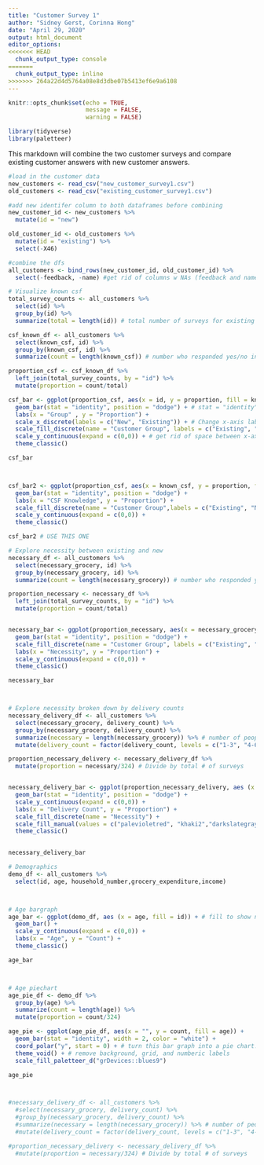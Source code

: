 ```yaml
---
title: "Customer Survey 1"
author: "Sidney Gerst, Corinna Hong"
date: "April 29, 2020"
output: html_document
editor_options: 
<<<<<<< HEAD
  chunk_output_type: console
=======
  chunk_output_type: inline
>>>>>>> 264a22d4d5764a08e8d3dbe07b5413ef6e9a6108
---
```


```r
knitr::opts_chunk$set(echo = TRUE,
                      message = FALSE,
                      warning = FALSE)

library(tidyverse)
library(paletteer)

```

This markdown will combine the two customer surveys and compare existing customer answers with new customer answers. 

```r

#load in the customer data
new_customers <- read_csv("new_customer_survey1.csv")
old_customers <- read_csv("existing_customer_survey1.csv")

#add new identifer column to both dataframes before combining
new_customer_id <- new_customers %>%
  mutate(id = "new")

old_customer_id <- old_customers %>%
  mutate(id = "existing") %>%
  select(-X46)

#combine the dfs
all_customers <- bind_rows(new_customer_id, old_customer_id) %>%
  select(-feedback, -name) #get rid of columns w NAs (feedback and names), we don't care

```

```r

# Visualize known csf
total_survey_counts <- all_customers %>% 
  select(id) %>%
  group_by(id) %>% 
  summarize(total = length(id)) # total number of surveys for existing and new

csf_known_df <- all_customers %>% 
  select(known_csf, id) %>% 
  group_by(known_csf, id) %>% 
  summarize(count = length(known_csf)) # number who responded yes/no in existing and new

proportion_csf <- csf_known_df %>% 
  left_join(total_survey_counts, by = "id") %>% 
  mutate(proportion = count/total)

csf_bar <- ggplot(proportion_csf, aes(x = id, y = proportion, fill = known_csf)) + 
  geom_bar(stat = "identity", position = "dodge") + # stat = "identity" to have bars represent values in the data. Otherwise default is counts in the column
  labs(x = "Group" , y = "Proportion") +
  scale_x_discrete(labels = c("New", "Existing")) + # Change x-axis labels
  scale_fill_discrete(name = "Customer Group", labels = c("Existing", "New")) + # Change legend title and legend labels
  scale_y_continuous(expand = c(0,0)) + # get rid of space between x-axis and plot
  theme_classic()

csf_bar



csf_bar2 <- ggplot(proportion_csf, aes(x = known_csf, y = proportion, fill = id)) + 
  geom_bar(stat = "identity", position = "dodge") +
  labs(x = "CSF Knowledge", y = "Proportion") +
  scale_fill_discrete(name = "Customer Group",labels = c("Existing", "New")) +
  scale_y_continuous(expand = c(0,0)) +
  theme_classic()

csf_bar2 # USE THIS ONE

```

```r

# Explore necessity between existing and new
necessary_df <- all_customers %>% 
  select(necessary_grocery, id) %>% 
  group_by(necessary_grocery, id) %>% 
  summarize(count = length(necessary_grocery)) # number who responded yes/sometimes/no in existing and new

proportion_necessary <- necessary_df %>% 
  left_join(total_survey_counts, by = "id") %>% 
  mutate(proportion = count/total)


necessary_bar <- ggplot(proportion_necessary, aes(x = necessary_grocery, y = proportion, fill = id)) + 
  geom_bar(stat = "identity", position = "dodge") +
  scale_fill_discrete(name = "Customer Group", labels = c("Existing", "New")) +
  labs(x = "Necessity", y = "Proportion") +
  scale_y_continuous(expand = c(0,0)) +
  theme_classic()

necessary_bar



# Explore necessity broken down by delivery counts
necessary_delivery_df <- all_customers %>% 
  select(necessary_grocery, delivery_count) %>% 
  group_by(necessary_grocery, delivery_count) %>% 
  summarize(necessary = length(necessary_grocery)) %>% # number of people who said yes/sometimes/no based on the # of deliveries they have received
  mutate(delivery_count = factor(delivery_count, levels = c("1-3", "4-6", "7-9","10 or more")))

proportion_necessary_delivery <- necessary_delivery_df %>% 
  mutate(proportion = necessary/324) # Divide by total # of surveys


necessary_delivery_bar <- ggplot(proportion_necessary_delivery, aes (x = delivery_count, y = proportion, fill = necessary_grocery)) +
  geom_bar(stat = "identity", position = "dodge") +
  scale_y_continuous(expand = c(0,0)) +
  labs(x = "Delivery Count", y = "Proportion") +
  scale_fill_discrete(name = "Necessity") +
  scale_fill_manual(values = c("palevioletred", "khaki2","darkslategray4")) +
  theme_classic()
  

necessary_delivery_bar

```

```r

# Demographics
demo_df <- all_customers %>% 
  select(id, age, household_number,grocery_expenditure,income)



# Age bargraph
age_bar <- ggplot(demo_df, aes (x = age, fill = id)) + # fill to show new vs. exisitng
  geom_bar() +
  scale_y_continuous(expand = c(0,0)) +
  labs(x = "Age", y = "Count") +
  theme_classic()

age_bar



# Age piechart
age_pie_df <- demo_df %>% 
  group_by(age) %>% 
  summarize(count = length(age)) %>% 
  mutate(proportion = count/324)

age_pie <- ggplot(age_pie_df, aes(x = "", y = count, fill = age)) +
  geom_bar(stat = "identity", width = 2, color = "white") +
  coord_polar("y", start = 0) + # turn this bar graph into a pie chart!
  theme_void() + # remove background, grid, and numberic labels
  scale_fill_paletteer_d("grDevices::blues9")

age_pie



#necessary_delivery_df <- all_customers %>% 
  #select(necessary_grocery, delivery_count) %>% 
  #group_by(necessary_grocery, delivery_count) %>% 
  #summarize(necessary = length(necessary_grocery)) %>% # number of people who said yes/sometimes/no based on the # of deliveries they have received
  #mutate(delivery_count = factor(delivery_count, levels = c("1-3", "4-6", "7-9","10 or more")))

#proportion_necessary_delivery <- necessary_delivery_df %>% 
  #mutate(proportion = necessary/324) # Divide by total # of surveys



```

